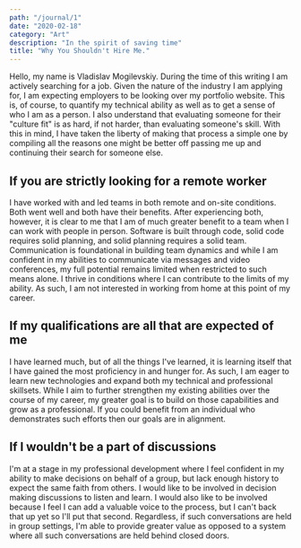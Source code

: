 ```yaml
---
path: "/journal/1"
date: "2020-02-18"
category: "Art"
description: "In the spirit of saving time"
title: "Why You Shouldn't Hire Me."
---
```



Hello, my name is Vladislav Mogilevskiy. During the time of this writing I am actively searching for a job. Given the nature of the industry I am applying for, I am expecting employers to be looking over my portfolio website. This is, of course, to quantify my technical ability as well as to get a sense of who I am as a person. I also understand that evaluating someone for their "culture fit" is as hard, if not harder, than evaluating someone's skill. With this in mind, I have taken the liberty of making that process a simple one by compiling all the reasons one might be better off passing me up and continuing their search for someone else.  

## If you are strictly looking for a remote worker

I have worked with and led teams in both remote and on-site conditions. Both went well and both have their benefits. After experiencing both, however, it is clear to me that I am of much greater benefit to a team when I can work with people in person. Software is built through code, solid code requires solid planning, and solid planning requires a solid team. Communication is foundational in building team dynamics and while I am confident in my abilities to communicate via messages and video conferences, my full potential remains limited when restricted to such means alone. I thrive in conditions where I can contribute to the limits of my ability. As such, I am not interested in working from home at this point of my career.  

## If my qualifications are all that are expected of me

I have learned much, but of all the things I've learned, it is learning itself that I have gained the most proficiency in and hunger for. As such, I am eager to learn new technologies and expand both my technical and professional skillsets. While I aim to further strengthen my existing abilities over the course of my career, my greater goal is to build on those capabilities and grow as a professional. If you could benefit from an individual who demonstrates such efforts then our goals are in alignment.  

## If I wouldn't be a part of discussions

I'm at a stage in my professional development where I feel confident in my ability to make decisions on behalf of a group, but lack enough history to expect the same faith from others. I would like to be involved in decision making discussions to listen and learn. I would also like to be involved because I feel I can add a valuable voice to the process, but I can't back that up yet so I'll put that second. Regardless, if such conversations are held in group settings, I'm able to provide greater value as opposed to a system where all such conversations are held behind closed doors.  